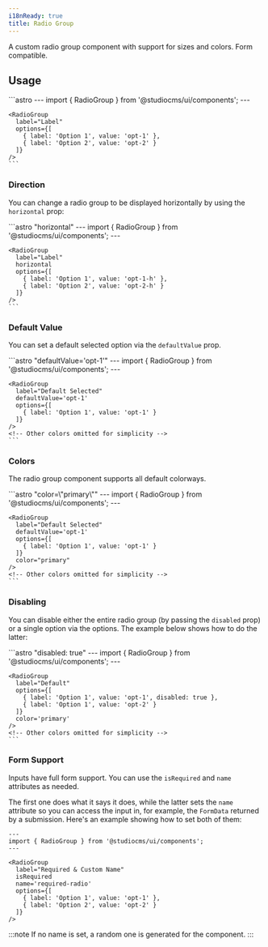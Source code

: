```yaml
---
i18nReady: true
title: Radio Group
---
```



A custom radio group component with support for sizes and colors. Form compatible.

## Usage

<Tabs>
  <TabItem label="Preview">
    <PreviewCard>
      <RadioGroup label="Label" options={[{label: 'Option 1', value: 'opt-1'}, {label: 'Option 2', value: 'opt-2'}]} />
    </PreviewCard>
  </TabItem>
  <TabItem label="Code">
    ```astro
    ---
    import { RadioGroup } from '@studiocms/ui/components';
    ---

    <RadioGroup 
      label="Label"
      options={[
        { label: 'Option 1', value: 'opt-1' },
        { label: 'Option 2', value: 'opt-2' }
      ]}
    />
    ```
  </TabItem>
</Tabs>

### Direction

You can change a radio group to be displayed horizontally by using the `horizontal` prop:

<Tabs>
  <TabItem label="Preview">
    <PreviewCard>
      <RadioGroup label="Label" horizontal options={[{label: 'Option 1', value: 'opt-1'}, {label: 'Option 2', value: 'opt-2'}]} />
    </PreviewCard>
  </TabItem>
  <TabItem label="Code">
    ```astro "horizontal"
    ---
    import { RadioGroup } from '@studiocms/ui/components';
    ---

    <RadioGroup 
      label="Label"
      horizontal
      options={[
        { label: 'Option 1', value: 'opt-1-h' },
        { label: 'Option 2', value: 'opt-2-h' }
      ]}
    />
    ```
  </TabItem>
</Tabs>

### Default Value

You can set a default selected option via the `defaultValue` prop.

<Tabs>
  <TabItem label="Preview">
    <PreviewCard>
      <RadioGroup label="Default Selected" defaultValue='opt-1-def' options={[{ label: 'Option 1', value: 'opt-1-def' }]} />
    </PreviewCard>
  </TabItem>
  <TabItem label="Code">
    ```astro "defaultValue='opt-1'"
    ---
    import { RadioGroup } from '@studiocms/ui/components';
    ---

    <RadioGroup 
      label="Default Selected"
      defaultValue='opt-1'
      options={[
        { label: 'Option 1', value: 'opt-1' }
      ]} 
    />
    <!-- Other colors omitted for simplicity -->
    ```
  </TabItem>
</Tabs>

### Colors

The radio group component supports all default colorways.

<Tabs>
  <TabItem label="Preview">
    <PreviewCard>
      <Row gapSize="lg">    
        <RadioGroup label="Default" defaultValue='opt-1-d' options={[{ label: 'Option 1', value: 'opt-1-d' }]} color='default' />
        <RadioGroup label="Primary" defaultValue='opt-1-p' options={[{ label: 'Option 1', value: 'opt-1-p' }]} color='primary' />
        <RadioGroup label="Success" defaultValue='opt-1-s' options={[{ label: 'Option 1', value: 'opt-1-s' }]} color='success' />
        <RadioGroup label="Warning" defaultValue='opt-1-w' options={[{ label: 'Option 1', value: 'opt-1-w' }]} color='warning' />
        <RadioGroup label="Danger" defaultValue='opt-1-da' options={[{ label: 'Option 1', value: 'opt-1-da' }]} color='danger' />
      </Row>
    </PreviewCard>
  </TabItem>
  <TabItem label="Code">
    ```astro "color=\"primary\""
    ---
    import { RadioGroup } from '@studiocms/ui/components';
    ---

    <RadioGroup 
      label="Default Selected"
      defaultValue='opt-1'
      options={[
        { label: 'Option 1', value: 'opt-1' }
      ]}
      color="primary"
    />
    <!-- Other colors omitted for simplicity -->
    ```
  </TabItem>
</Tabs>

### Disabling

You can disable either the entire radio group (by passing the `disabled` prop) or a single option via the options. The example
below shows how to do the latter:

<Tabs>
  <TabItem label="Preview">
    <PreviewCard>
      <RadioGroup label="One option disabled" options={[{ label: 'Option 1', value: 'opt-1-dis' }, { label: 'Option 2', value: 'opt-2-dis', disabled: true }]} />
    </PreviewCard>
  </TabItem>
  <TabItem label="Code">
    ```astro "disabled: true"
    ---
    import { RadioGroup } from '@studiocms/ui/components';
    ---

    <RadioGroup 
      label="Default"
      options={[
        { label: 'Option 1', value: 'opt-1', disabled: true },
        { label: 'Option 1', value: 'opt-2' }
      ]}
      color='primary' 
    />
    <!-- Other colors omitted for simplicity -->
    ```
  </TabItem>
</Tabs>

### Form Support

Inputs have full form support. You can use the `isRequired` and `name` attributes as needed. 

The first one does what it says it does, while the latter sets the `name` attribute so you can access the input in, for example,
the `FormData` returned by a submission. Here's an example showing how to set both of them:

```astro "isRequired" "name='required-radio'"
---
import { RadioGroup } from '@studiocms/ui/components';
---

<RadioGroup 
  label="Required & Custom Name"
  isRequired
  name='required-radio'
  options={[
    { label: 'Option 1', value: 'opt-1' },
    { label: 'Option 2', value: 'opt-2' }
  ]}
/>
```

:::note
If no name is set, a random one is generated for the component.
:::
